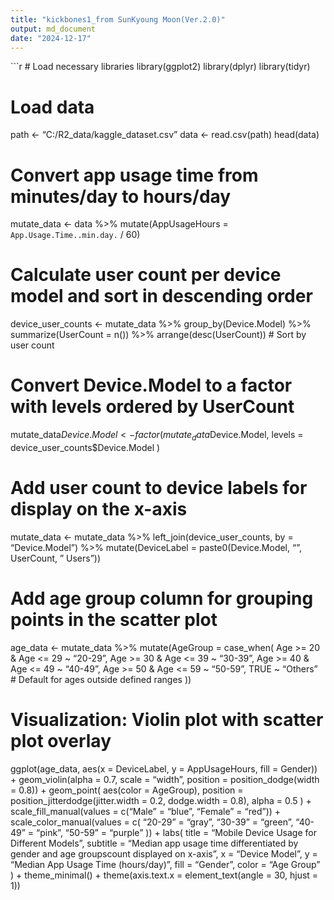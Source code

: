 ```yaml
---
title: "kickbones1_from SunKyoung Moon(Ver.2.0)"
output: md_document
date: "2024-12-17"
---
```


```r

# Load necessary libraries
library(ggplot2)
library(dplyr)
library(tidyr)

# Load data
path <- "C:/R2_data/kaggle_dataset.csv"
data <- read.csv(path)
head(data)

# Convert app usage time from minutes/day to hours/day
mutate_data <- data %>%
  mutate(AppUsageHours = `App.Usage.Time..min.day.` / 60)

# Calculate user count per device model and sort in descending order
device_user_counts <- mutate_data %>%
  group_by(Device.Model) %>%
  summarize(UserCount = n()) %>%
  arrange(desc(UserCount)) # Sort by user count

# Convert Device.Model to a factor with levels ordered by UserCount
mutate_data$Device.Model <- factor(
  mutate_data$Device.Model,
  levels = device_user_counts$Device.Model
)

# Add user count to device labels for display on the x-axis
mutate_data <- mutate_data %>%
  left_join(device_user_counts, by = "Device.Model") %>%
  mutate(DeviceLabel = paste0(Device.Model, "\n", UserCount, " Users"))

# Add age group column for grouping points in the scatter plot
age_data <- mutate_data %>%
  mutate(AgeGroup = case_when(
    Age >= 20 & Age <= 29 ~ "20-29",
    Age >= 30 & Age <= 39 ~ "30-39",
    Age >= 40 & Age <= 49 ~ "40-49",
    Age >= 50 & Age <= 59 ~ "50-59",
    TRUE ~ "Others" # Default for ages outside defined ranges
  ))

# Visualization: Violin plot with scatter plot overlay
ggplot(age_data, aes(x = DeviceLabel, y = AppUsageHours, fill = Gender)) +
  geom_violin(alpha = 0.7, scale = "width", position = position_dodge(width = 0.8)) +
  geom_point(
    aes(color = AgeGroup),
    position = position_jitterdodge(jitter.width = 0.2, dodge.width = 0.8),
    alpha = 0.5
  ) +
  scale_fill_manual(values = c("Male" = "blue", "Female" = "red")) +
  scale_color_manual(values = c(
    "20-29" = "gray",
    "30-39" = "green",
    "40-49" = "pink",
    "50-59" = "purple"
  )) +
  labs(
    title = "Mobile Device Usage for Different Models",
    subtitle = "Median app usage time differentiated by gender and age groups\nUser count displayed on x-axis",
    x = "Device Model",
    y = "Median App Usage Time (hours/day)",
    fill = "Gender",
    color = "Age Group"
  ) +
  theme_minimal() +
  theme(axis.text.x = element_text(angle = 30, hjust = 1))
  
  